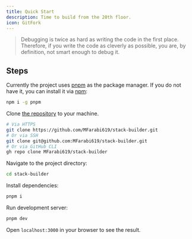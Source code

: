 ```yaml
---
title: Quick Start
description: Time to build from the 20th floor.
icon: GitFork
---
```


> Debugging is twice as hard as writing the code in the first place. Therefore, if you write the code as cleverly as possible, you are, by definition, not smart enough to debug it.

## Steps

Currently the project uses [pnpm](https://pnpm.io/) as the package manager. If you do not have it, you can install it via [npm](https://www.npmjs.com/):

```bash
npm i -g pnpm
```

Clone [the repository](https://github.com/mfarabi619/stack-builder/) to your machine.

```bash
# Via HTTPS
git clone https://github.com/MFarabi619/stack-builder.git
# Or via SSH
git clone git@github.com:MFarabi619/stack-builder.git
# Or via GitHub CLI
gh repo clone MFarabi619/stack-builder
```

Navigate to the project directory:

```bash
cd stack-builder
```

Install dependencies:

```bash
pnpm i
```

Run development server:

```bash
pnpm dev
```

Open `localhost:3000` in your browser to see the result.
